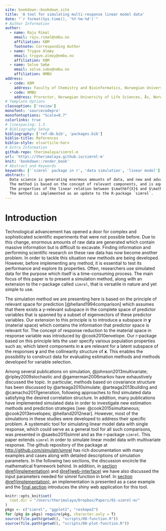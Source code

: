 ```yaml
---
site: bookdown::bookdown_site
title: 'A tool for simulating multi-response linear model data'
date: "`r format(Sys.time(), '%Y-%m-%d')`"
# Author Information
author:
  - name: Raju Rimal
    email: raju.rimal@nmbu.no
    affiliation: KBM
    footnote: Corresponding Author
  - name: Trygve Almøy
    email: trygve.almoy@nmbu.no
    affiliation: KBM
  - name: Solve Sæbø
    email: solve.sabo@nmbu.no
    affiliation: NMBU
address:
  - code: KBM
    address: Faculty of Chemistry and Bioinformatics, Norwegian University of Life Sciences, Ås, Norway
  - code: NMBU
    address: Prorector, Norwegian University of Life Sciences, Ås, Norway
# Template Options
classoption: ['review']
monofont: 'sourcecodepro'
monofontoptions: "Scale=0.7"
colorlinks: true
# linespacing: 1.5
# Bibliography Setup
bibliography: ['ref-db.bib', 'packages.bib']
biblio-title: References
biblio-style: elsarticle-harv
# Extra Information
github-repo: therimalaya/simrel-m
url: 'http\://therimalaya.github.io/simrel-m'
knit: 'bookdown::render_book'
# Abstract and Keywords
keywords: ['`simrel` package in r', 'data simulation', 'linear model']
abstract: |
  Data science is generating enormous amounts of data, and new and advanced analytical methods are constantly being developed to cope with the challenge of extracting information from such "big-data". Researchers often use simulated data to assess and document the properties of these new methods, and in this paper we present an extension to the R-package `simrel`, which is a versatile and transparent tool for simulating linear model data with an extensive range of adjustable properties.
  The method is based on the concept of relevant components, and is equivalent to the newly developed envelope model. It is a multi-response extension of R-package `simrel` which is available in R-package repository CRAN, and as `simrel` the new approach is essentially based on random rotations of latent relevant components to obtain a predictor matrix $\mathbf{X}$, but in addition we introduce random rotations of latent components spanning a response space in order to obtain a multivariate response matrix $\mathbf{Y}$.
  The properties of the linear relation between $\mathbf{X}$ and $\mathbf{Y}$ are defined by a small set of input parameters which allow versatile and adjustable simulations. Sub-space rotations also allow for generating data suitable for testing variable selection methods in multi-response settings.
  The method is implemented as an update to the R-package `simrel`.
---
```


# Introduction #

Technological advancement has opened a door for complex and sophisticated scientific experiments that were not possible before. Due to this change, enormous amounts of raw data are generated which contain massive information but is difficult to excavate. Finding information and performing scientific research on these raw data has now become another problem. In order to tackle this situation new methods are being developed. However, before implementing any method, it is essential to test its performance and explore its properties. Often, researchers use simulated data for the purpose which itself is a time-consuming process. The main focus of this paper is to present a simulation method, along with an extension to the r-package called `simrel`, that is versatile in nature and yet simple to use. 

The simulation method we are presenting here is based on the principle of relevant space for prediction [@helland1994comparison] which assumes that there exists a y-relevant subspace in the complete space of predictor variables that is spanned by a subset of eigenvectors of these predictor variables. Our extension to this principle is to introduce a subspace in $\mathbf{y}$ (material space) which contains the information that predictor space is relevant for. The concept of response reduction to the material space in response variable was introduced by @cook2010envelope. Our r-package based on this principle lets the user specify various population properties such as;  which latent components in $\mathbf{x}$ are relevant for a latent subspace of the responses $\mathbf{y}$ and the collinearity structure of $\mathbf{x}$. This enables the possibility to construct data for evaluating estimation methods and methods developed for variable selection. 

Among several publications on simulation, @johnson2013multivariate; @ripley2009stochastic and @gamerman2006markov have exhaustively discussed the topic. In particular, methods based on covariance structure has been discussed by @arteaga2010simulate; @arteaga2013building and @camacho2017generation, following approaches to find simulated data satisfying the desired correlation structure. In addition, many publications have implemented simulated data in order to investigate new estimation methods and prediction strategies [see: @cook2015simultaneous; @cook2013envelopes; @helland2012near]. However, most of the simulations in these studies were developed to address their specific problem. A systematic tool for simulating linear model data with single response, which could serve as a general tool for all such comparisons, was presented in @saebo2015simrel and as the r-package `simrel`. This paper extends `simrel` in order to simulate linear model data with multivariate response. The github repository of the package at [http://github.com/simulatr/simrel](http://github.com/simulatr/simrel) has rich documentation with many examples and cases along with detailed descriptions of simulation parameters. In the following two sections, the discussion encircle the mathematical framework behind. In addition, in [section \@ref(implementation)](#implementation) and [\@ref(web-interface)](#web-interface) we have also discussed the input parameters needed for simrel function in brief. In [section \@ref(implementation)](#implementation), an implementation is presented as a case example and the [final section](#web-interface) introduces the shiny web application for this tool.

```r
knitr::opts_knit$set(
  root.dir = "/Users/therimalaya/Dropbox/Papers/01-simrel-m/"
)
pkgs <- c("simrel", "ggplot2", "reshape2")
for (pkg in pkgs) require(pkg, character.only = T)
source(file.path(getwd(), "scripts/00-function.R"))
source(file.path(getwd(), "scripts/00-plot-function.R"))
```


